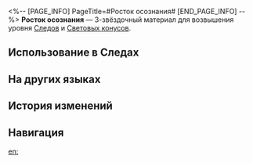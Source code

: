 <%-- [PAGE_INFO]
PageTitle=#Росток осознания#
[END_PAGE_INFO] --%>
{{Предмет Инфобокс
|id          = 110252
|Изображение = Предмет Росток осознания.png
|Тип         = Материал Следов
|Тип2        = Материал возвышения Светового конуса
|Инвентарь   = Материалы улучшения
|Редкость    = 3
|Эффект      = 
|Описание    = Клетки памяти извлекают мысли, что разрастаются в душе увековечивающего. Можно использовать для среднего повышения уровня Следов персонажей {{Цвет|Выделенный|Памяти}}.
|Источник1   = [[Чашелист (багровый): Бутон Памяти (undefined)]]
|Источник2   = [[Универсальная машина для синтеза: Синтез материалов]]
|Источник3   = [[Неугасаемый пепел]]
|Источник4   = [[Универсальная машина для синтеза: Обмен материалов]]
}}
{{Описание|Прорастающие из семян побеги переплетаются словно синаптические сигналы. С течением времени некоторые увядают, а некоторые распускаются, пока не становятся вместилищем жизни, обителью для души.<br /><br />''«Мы не отказываемся от плоти, мы превращаем её в нечто более... долговечное».''}}
'''Росток осознания''' — 3-звёздочный материал для возвышения уровня [[Следы|Следов]] и [[Световые конусы|Световых конусов]].

==Использование в Следах==
{{Использование в следах}}

==На других языках==
{{На других языках
|en   = Seedling of Manas
|zhs  = 末那芽苗
|zht  = 末那芽苗
|ja   = マナの苗
|ko   = 말나 새싹
|es   = Brote de manas
|fr   = Pousse de mana
|ru   = Росток осознания
|th   = Seedling of Manas
|vi   = Mầm Cây Mana
|de   = Mana-Spross
|id   = Seedling of Manas
|pt   = Muda de Manas
}}

==История изменений==
{{История изменений|3.5}}

==Навигация==
{{Материалы улучшения Навбокс}}

[[en:]]